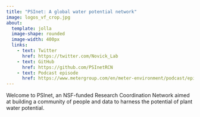 ```yaml
---
title: "PSInet: A global water potential network"
image: logos_vf_crop.jpg
about:
  template: jolla
  image-shape: rounded
  image-width: 400px
  links: 
    - text: Twitter
      href: https://twitter.com/Novick_Lab
    - text: GitHub
      href: https://github.com/PSInetRCN
    - text: Podcast episode
      href: https://www.metergroup.com/en/meter-environment/podcast/episode-24-building-national-water-potential-network
---
```


Welcome to PSInet, an NSF-funded Research Coordination Network aimed at building a community of people and data to harness the potential of plant water potential.
